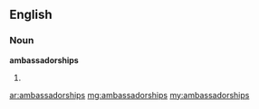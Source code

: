 ==English==

===Noun===
'''ambassadorships'''

# {{plural of|[[ambassadorship]]}}

[[ar:ambassadorships]]
[[mg:ambassadorships]]
[[my:ambassadorships]]